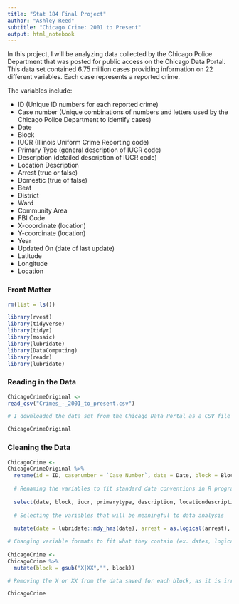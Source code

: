```yaml
---
title: "Stat 184 Final Project"
author: "Ashley Reed"
subtitle: "Chicago Crime: 2001 to Present"
output: html_notebook
---
```


In this project, I will be analyzing data collected by the Chicago Police Department that was posted for public access on the Chicago Data Portal. This data set contained 6.75 million cases providing information on 22 different variables. Each case represents a reported crime. 

The variables include:

* ID (Unique ID numbers for each reported crime)
* Case number (Unique combinations of numbers and letters used by the Chicago Police Department to identify cases)
* Date
* Block
* IUCR (Illinois Uniform Crime Reporting code)
* Primary Type (general description of IUCR code)
* Description (detailed description of IUCR code)
* Location Description
* Arrest (true or false)
* Domestic (true of false)
* Beat
* District
* Ward
* Community Area
* FBI Code
* X-coordinate (location)
* Y-coordinate (location)
* Year
* Updated On (date of last update)
* Latitude
* Longitude 
* Location


### Front Matter

```r
rm(list = ls())

library(rvest)
library(tidyverse)
library(tidyr)
library(mosaic)
library(lubridate)
library(DataComputing)
library(readr)
library(lubridate)

```

### Reading in the Data

```r

ChicagoCrimeOriginal <-
read_csv("Crimes_-_2001_to_present.csv")

# I downloaded the data set from the Chicago Data Portal as a CSV file and used read_csv() from the readr package to create a data set named ChicagoCrime that I can work with in R

```

```r

ChicagoCrimeOriginal

```

### Cleaning the Data

```r

ChicagoCrime <-
ChicagoCrimeOriginal %>%
  rename(id = ID, casenumber = `Case Number`, date = Date, block = Block, iucr = IUCR, primarytype = `Primary Type`, description = Description, locationdescription = `Location Description`, arrest = Arrest, domestic = Domestic, beat = Beat, district = District, ward = Ward, communityarea = `Community Area`, fbicode = `FBI Code`, xcoordinate = `X Coordinate`, ycoordinate = `Y Coordinate`, year = Year, updated = `Updated On`, lat = Latitude, long = Longitude, location = Location) %>%
  
  # Renaming the variables to fit standard data conventions in R programming
  
  select(date, block, iucr, primarytype, description, locationdescription, arrest, domestic, beat, district, ward, communityarea, fbicode, year, lat, long, location) %>%
  
  # Selecting the variables that will be meaningful to data analysis
  
  mutate(date = lubridate::mdy_hms(date), arrest = as.logical(arrest), domestic = as.logical(domestic), beat = as.numeric(beat), district = as.numeric(district)) 

# Changing variable formats to fit what they contain (ex. dates, logical values, etc.)
 
ChicagoCrime <-
ChicagoCrime %>% 
  mutate(block = gsub("X|XX","", block))

# Removing the X or XX from the data saved for each block, as it is irrelevant to the actual address

ChicagoCrime 
  
```



